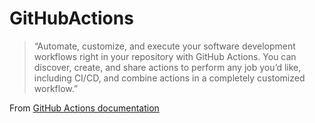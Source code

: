 # GitHubActions

> "Automate, customize, and execute your software development workflows right in your repository with GitHub Actions. You can discover, create, and share actions to perform any job you'd like, including CI/CD, and combine actions in a completely customized workflow."

From [GitHub Actions documentation](https://docs.github.com/en/actions)